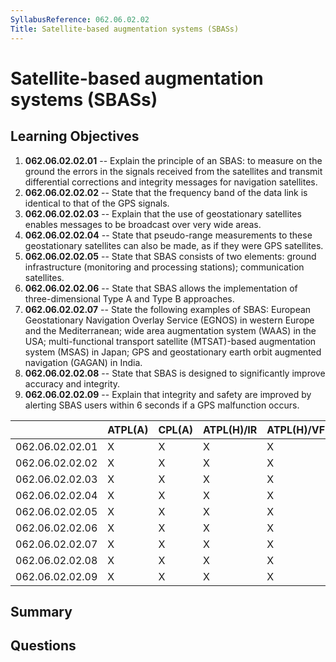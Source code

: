 ```yaml
---
SyllabusReference: 062.06.02.02
Title: Satellite-based augmentation systems (SBASs)
---
```


# Satellite-based augmentation systems (SBASs)

## Learning Objectives

1. **062.06.02.02.01** -- Explain the principle of an SBAS: to measure on the
   ground the errors in the signals received from the satellites and transmit
   differential corrections and integrity messages for navigation satellites.
2. **062.06.02.02.02** -- State that the frequency band of the data link is
   identical to that of the GPS signals.
3. **062.06.02.02.03** -- Explain that the use of geostationary satellites enables
   messages to be broadcast over very wide areas.
4. **062.06.02.02.04** -- State that pseudo-range measurements to these
   geostationary satellites can also be made, as if they were GPS satellites.
5. **062.06.02.02.05** -- State that SBAS consists of two elements: ground
   infrastructure (monitoring and processing stations); communication
   satellites.
6. **062.06.02.02.06** -- State that SBAS allows the implementation of
   three-dimensional Type A and Type B approaches.
7. **062.06.02.02.07** -- State the following examples of SBAS: European
   Geostationary Navigation Overlay Service (EGNOS) in western Europe and the
   Mediterranean; wide area augmentation system (WAAS) in the USA;
   multi-functional transport satellite (MTSAT)-based augmentation system (MSAS)
   in Japan; GPS and geostationary earth orbit augmented navigation (GAGAN) in
   India.
8. **062.06.02.02.08** -- State that SBAS is designed to significantly improve
   accuracy and integrity.
9. **062.06.02.02.09** -- Explain that integrity and safety are improved by
   alerting SBAS users within 6 seconds if a GPS malfunction occurs.

|                 | ATPL(A) | CPL(A) | ATPL(H)/IR | ATPL(H)/VFR | CPL(H) | IR  | CBIR(A) |
| --------------- | ------- | ------ | ---------- | ----------- | ------ | --- | ------- |
| 062.06.02.02.01 | X       | X      | X          | X           | X      | X   | X       |
| 062.06.02.02.02 | X       | X      | X          | X           | X      | X   | X       |
| 062.06.02.02.03 | X       | X      | X          | X           | X      | X   | X       |
| 062.06.02.02.04 | X       | X      | X          | X           | X      | X   | X       |
| 062.06.02.02.05 | X       | X      | X          | X           | X      | X   | X       |
| 062.06.02.02.06 | X       | X      | X          | X           | X      | X   | X       |
| 062.06.02.02.07 | X       | X      | X          | X           | X      | X   | X       |
| 062.06.02.02.08 | X       | X      | X          | X           | X      | X   | X       |
| 062.06.02.02.09 | X       | X      | X          | X           | X      | X   | X       |

## Summary

## Questions
